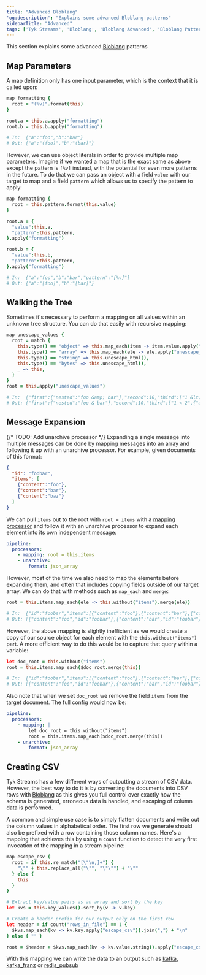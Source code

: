 ```yaml
---
title: "Advanced Bloblang"
'og:description': "Explains some advanced Bloblang patterns"
sidebarTitle: "Advanced"
tags: ['Tyk Streams', 'Bloblang', 'Bloblang Advanced', 'Bloblang Patterns']
---
```


This section explains some advanced [Bloblang](/product-stack/tyk-streaming/guides/bloblang/overview) patterns

## Map Parameters

A map definition only has one input parameter, which is the context that it is called upon:

```coffee
map formatting {
  root = "(%v)".format(this)
}

root.a = this.a.apply("formatting")
root.b = this.b.apply("formatting")

# In:  {"a":"foo","b":"bar"}
# Out: {"a":"(foo)","b":"(bar)"}
```

However, we can use object literals in order to provide multiple map parameters. Imagine if we wanted a map that is the exact same as above except the pattern is `[%v]` instead, with the potential for even more patterns in the future. To do that we can pass an object with a field `value` with our target to map and a field `pattern` which allows us to specify the pattern to apply:

```coffee
map formatting {
  root = this.pattern.format(this.value)
}

root.a = {
  "value":this.a,
  "pattern":this.pattern,
}.apply("formatting")

root.b = {
  "value":this.b,
  "pattern":this.pattern,
}.apply("formatting")

# In:  {"a":"foo","b":"bar","pattern":"[%v]"}
# Out: {"a":"[foo]","b":"[bar]"}
```

## Walking the Tree

Sometimes it's necessary to perform a mapping on all values within an unknown tree structure. You can do that easily with recursive mapping:

```coffee
map unescape_values {
  root = match {
    this.type() == "object" => this.map_each(item -> item.value.apply("unescape_values")),
    this.type() == "array" => this.map_each(ele -> ele.apply("unescape_values")),
    this.type() == "string" => this.unescape_html(),
    this.type() == "bytes" => this.unescape_html(),
    _ => this,
  }
}
root = this.apply("unescape_values")

# In:  {"first":{"nested":"foo &amp; bar"},"second":10,"third":["1 &lt; 2",{"also_nested":"2 &gt; 1"}]}
# Out: {"first":{"nested":"foo & bar"},"second":10,"third":["1 < 2",{"also_nested":"2 > 1"}]}
```

## Message Expansion

{/* TODO: Add unarchive processor */}
Expanding a single message into multiple messages can be done by mapping messages into an array and following it up with an unarchive processor. For example, given documents of this format:

```json
{
  "id": "foobar",
  "items": [
    {"content":"foo"},
    {"content":"bar"},
    {"content":"baz"}
  ]
}
```

We can pull `items` out to the root with `root = items` with a [mapping processor](/product-stack/tyk-streaming/configuration/processors/mapping) and follow it with an unarchive processor to expand each element into its own independent message:

```yaml
pipeline:
  processors:
    - mapping: root = this.items
    - unarchive:
        format: json_array
```

However, most of the time we also need to map the elements before expanding them, and often that includes copying fields outside of our target array. We can do that with methods such as `map_each` and `merge`:

```coffee
root = this.items.map_each(ele -> this.without("items").merge(ele))

# In:  {"id":"foobar","items":[{"content":"foo"},{"content":"bar"},{"content":"baz"}]}
# Out: [{"content":"foo","id":"foobar"},{"content":"bar","id":"foobar"},{"content":"baz","id":"foobar"}]
```

However, the above mapping is slightly inefficient as we would create a copy of our source object for each element with the `this.without("items")` part. A more efficient way to do this would be to capture that query within a variable:

```coffee
let doc_root = this.without("items")
root = this.items.map_each($doc_root.merge(this))

# In:  {"id":"foobar","items":[{"content":"foo"},{"content":"bar"},{"content":"baz"}]}
# Out: [{"content":"foo","id":"foobar"},{"content":"bar","id":"foobar"},{"content":"baz","id":"foobar"}]
```

Also note that when we set `doc_root` we remove the field `items` from the target document. The full config would now be:

```yaml
pipeline:
  processors:
    - mapping: |
        let doc_root = this.without("items")
        root = this.items.map_each($doc_root.merge(this))
    - unarchive:
        format: json_array
```

## Creating CSV

Tyk Streams has a few different ways of outputting a stream of CSV data. However, the best way to do it is by converting the documents into CSV rows with [Bloblang](/product-stack/tyk-streaming/guides/bloblang/overview) as this gives you full control over exactly how the schema is generated, erroneous data is handled, and escaping of column data is performed.

A common and simple use case is to simply flatten documents and write out the column values in alphabetical order. The first row we generate should also be prefixed with a row containing those column names. Here's a mapping that achieves this by using a `count` function to detect the very first invocation of the mapping in a stream pipeline:

```coffee
map escape_csv {
  root = if this.re_match("[\"\n,]+") {
    "\"" + this.replace_all("\"", "\"\"") + "\""
  } else {
    this
  }
}

# Extract key/value pairs as an array and sort by the key
let kvs = this.key_values().sort_by(v -> v.key)

# Create a header prefix for our output only on the first row
let header = if count("rows_in_file") == 1 {
  $kvs.map_each(kv -> kv.key.apply("escape_csv")).join(",") + "\n"
} else { "" }

root = $header + $kvs.map_each(kv -> kv.value.string().apply("escape_csv")).join(",")
```

With this mapping we can write the data to an output such as [kafka](/product-stack/tyk-streaming/configuration/outputs/kafka), [kafka_franz](/product-stack/tyk-streaming/configuration/outputs/kafka-franz) or [redis_pubsub](/product-stack/tyk-streaming/configuration/outputs/redis-pubsub)
